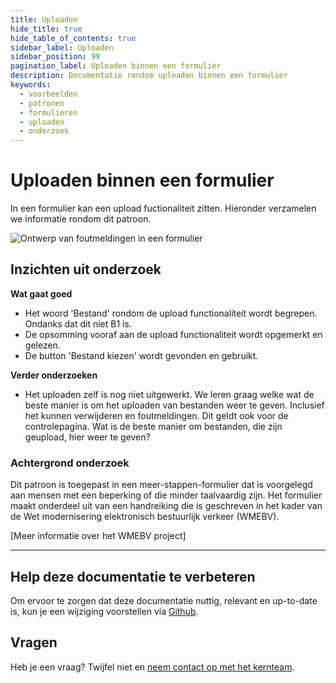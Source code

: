```yaml
---
title: Uploaden
hide_title: true
hide_table_of_contents: true
sidebar_label: Uploaden
sidebar_position: 99
pagination_label: Uploaden binnen een formulier
description: Documentatie rondom uploaden binnen een formulier
keywords:
  - voorbeelden
  - patronen
  - formulieren
  - uploaden
  - onderzoek
---
```



# Uploaden binnen een formulier

In een formulier kan een upload fuctionaliteit zitten. Hieronder verzamelen we informatie rondom dit patroon.

![Ontwerp van foutmeldingen in een formulier](https://raw.githubusercontent.com/nl-design-system/documentatie/assets/voorbeeld_formulier_uploaden.png)

## Inzichten uit onderzoek

**Wat gaat goed**

- Het woord 'Bestand' rondom de upload functionaliteit wordt begrepen. Ondanks dat dit niet B1 is.
- De opsomming vooraf aan de upload functionaliteit wordt opgemerkt en gelezen.
- De button 'Bestand kiezen' wordt gevonden en gebruikt.

**Verder onderzoeken**

- Het uploaden zelf is nog niet uitgewerkt. We leren graag welke wat de beste manier is om het uploaden van bestanden weer te geven. Inclusief het kunnen verwijderen en foutmeldingen. Dit geldt ook voor de controlepagina. Wat is de beste manier om bestanden, die zijn geupload, hier weer te geven?

<VideoPlayer videoId="Pmsxhv4sFKs" />

### Achtergrond onderzoek

Dit patroon is toegepast in een meer-stappen-formulier dat is voorgelegd aan mensen met een beperking of die minder taalvaardig zijn. Het formulier maakt onderdeel uit van een handreiking die is geschreven in het kader van de Wet modernisering elektronisch bestuurlijk verkeer (WMEBV).

[Meer informatie over het WMEBV project]

---

## Help deze documentatie te verbeteren

Om ervoor te zorgen dat deze documentatie nuttig, relevant en up-to-date is, kun je een wijziging voorstellen via [Github](https://github.com/nl-design-system/documentatie).

## Vragen

Heb je een vraag? Twijfel niet en [neem contact op met het kernteam](../../../project/kernteam.mdx).
